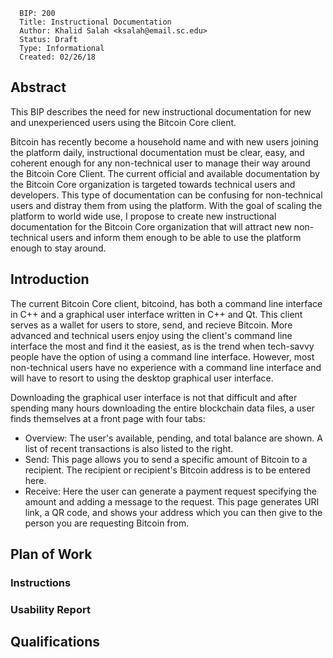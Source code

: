 <pre>
  BIP: 200
  Title: Instructional Documentation
  Author: Khalid Salah <ksalah@email.sc.edu>
  Status: Draft
  Type: Informational
  Created: 02/26/18
</pre>

==Abstract==

This BIP describes the need for new instructional documentation for new and unexperienced users using the Bitcoin Core client.

Bitcoin has recently become a household name and with new users joining the platform daily, instructional documentation must be clear, easy, and coherent enough for any non-technical user to manage their way around the Bitcoin Core Client. The current official and available documentation by the Bitcoin Core organization is targeted towards technical users and developers. This type of documentation can be confusing for non-technical users and distray them from using the platform. With the goal of scaling the platform to world wide use, I propose to create new instructional documentation for the Bitcoin Core organization that will attract new non-technical users and inform them enough to be able to use the platform enough to stay around.

==Introduction==

The current Bitcoin Core client, bitcoind, has both a command line interface in C++ and a graphical user interface written in C++ and Qt. This client serves as a wallet for users to store, send, and recieve Bitcoin. More advanced and technical users enjoy using the client's command line interface the most and find it the easiest, as is the trend when tech-savvy people have the option of using a command line interface. However, most non-technical users have no experience with a command line interface and will have to resort to using the desktop graphical user interface.

Downloading the graphical user interface is not that difficult and after spending many hours downloading the entire blockchain data files, a user finds themselves at a front page with four tabs:

*Overview: The user's available, pending, and total balance are shown. A list of recent transactions is also listed to the right.
*Send: This page allows you to send a specific amount of Bitcoin to a recipient. The recipient or recipient's Bitcoin address is to be entered here.
*Receive: Here the user can generate a payment request specifying the amount and adding a message to the request. This page generates URI link, a QR code, and shows your address which you can then give to the person you are requesting Bitcoin from. 









==Plan of Work==

===Instructions===

===Usability Report===


==Qualifications==
